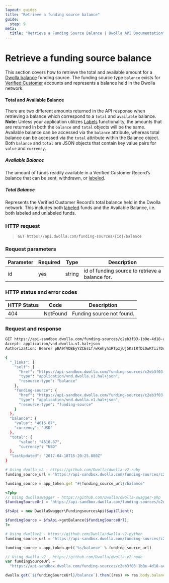 ```yaml
---
layout: guides
title: "Retrieve a funding source balance"
guide:
  step: 9
meta:
  title: "Retrieve a Funding Source Balance | Dwolla API Documentation"
---
```


# Retrieve a funding source balance

This section covers how to retrieve the total and available amount for a [Dwolla balance](https://developers.dwolla.com/concepts/balance-funding-source) funding source. The funding source type `balance` exists for [Verified Customer](https://developers.dwolla.com/concepts/customer-types#verified-customer) accounts and represents a balance held in the Dwolla network.

#### Total and Available Balance

There are two different amounts returned in the API response when retrieving a balance which correspond to a `total` and `available` balance. **Note:** Unless your application utilizes [Labels](https://developers.dwolla.com/api-reference/labels) functionality, the amounts that are returned in both the `balance` and `total` objects will be the same. Available balance can be accessed via the `balance` attribute, whereas total balance can be accessed via the `total` attribute within the Balance object. Both `balance` and `total` are JSON objects that contain key value pairs for `value` and `currency`.

##### Available Balance

The amount of funds readily available in a Verified Customer Record’s balance that can be sent, withdrawn, or [labeled](https://developers.dwolla.com/api-reference/labels).

##### Total Balance

Represents the Verified Customer Record’s total balance held in the Dwolla network. This includes both [labeled](https://developers.dwolla.com/api-reference/labels) funds and the Available Balance, i.e. both labeled and unlabeled funds.

### HTTP request

> `GET https://api.dwolla.com/funding-sources/{id}/balance`

### Request parameters

| Parameter | Required | Type   | Description                                     |
| --------- | -------- | ------ | ----------------------------------------------- |
| id        | yes      | string | id of funding source to retrieve a balance for. |

### HTTP status and error codes

| HTTP Status | Code     | Description               |
| ----------- | -------- | ------------------------- |
| 404         | NotFound | Funding source not found. |

### Request and response

```bash
GET https://api-sandbox.dwolla.com/funding-sources/c2eb3f03-1b0e-4d18-a4a2-e552cc111418/balance
Accept: application/vnd.dwolla.v1.hal+json
Authorization: Bearer pBA9fVDBEyYZCEsLf/wKehyh1RTpzjUj5KzIRfDi0wKTii7DqY

{
  "_links": {
    "self": {
      "href": "https://api-sandbox.dwolla.com/funding-sources/c2eb3f03-1b0e-4d18-a4a2-e552cc111418/balance",
      "type": "application/vnd.dwolla.v1.hal+json",
      "resource-type": "balance"
    },
    "funding-source": {
      "href": "https://api-sandbox.dwolla.com/funding-sources/c2eb3f03-1b0e-4d18-a4a2-e552cc111418",
      "type": "application/vnd.dwolla.v1.hal+json",
      "resource-type": "funding-source"
    }
  },
  "balance": {
    "value": "4616.87",
    "currency": "USD"
  },
  "total": {
      "value": "4616.87",
      "currency": "USD"
  },
  "lastUpdated": "2017-04-18T15:20:25.880Z"
}
```

```ruby
# Using dwolla_v2 - https://github.com/Dwolla/dwolla-v2-ruby
funding_source_url = 'https://api-sandbox.dwolla.com/funding-sources/c2eb3f03-1b0e-4d18-a4a2-e552cc111418'

funding_source = app_token.get "#{funding_source_url}/balance"
```

```php
<?php
// Using dwollaswagger - https://github.com/Dwolla/dwolla-swagger-php
$fundingSourceUrl = 'https://api-sandbox.dwolla.com/funding-sources/c2eb3f03-1b0e-4d18-a4a2-e552cc111418';

$fsApi = new DwollaSwagger\FundingsourcesApi($apiClient);

$fundingSource = $fsApi->getBalance($fundingSourceUrl);
?>
```

```python
# Using dwollav2 - https://github.com/Dwolla/dwolla-v2-python
funding_source_url = 'https://api-sandbox.dwolla.com/funding-sources/c2eb3f03-1b0e-4d18-a4a2-e552cc111418'

funding_source = app_token.get('%s/balance' % funding_source_url)
```

```javascript
// Using dwolla-v2 - https://github.com/Dwolla/dwolla-v2-node
var fundingSourceUrl =
  "https://api-sandbox.dwolla.com/funding-sources/c2eb3f03-1b0e-4d18-a4a2-e552cc111418";

dwolla.get(`${fundingSourceUrl}/balance`).then((res) => res.body.balance.value);
```
